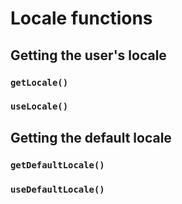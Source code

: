 # Locale functions

## Getting the user's locale

### `getLocale()`

### `useLocale()`

## Getting the default locale

### `getDefaultLocale()`

### `useDefaultLocale()`